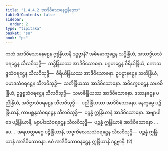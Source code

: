 ```yaml
---
title: "1.4.4.2 အာဒိဝိသောဓနဋ္ဌနိဒ္ဒေသ"
tableOfContents: false
sidebar:
  order: 2
type: "tipitaka"
basket: "su"
book: "ps"
---
```



<DynamicBreadcrumb />

<Division number="200" book="ps">

<Paragraph number="1077" book="ps">
ကထံ <Emphasis>အာဒိဝိသောဓနဋ္ဌေန ဣန္ဒြိယာနိ ဒဋ္ဌဗ္ဗာနိ?</Emphasis> အဓိမောက္ခဋ္ဌေန သဒ္ဓိန္ဒြိယံ, အဿဒ္ဓိယသံဝရဋ္ဌေန သီလဝိသုဒ္ဓိ—  သဒ္ဓိန္ဒြိယဿ အာဒိဝိသောဓနာ. ပဂ္ဂဟဋ္ဌေန ဝီရိယိန္ဒြိယံ, ကောသဇ္ဇသံဝရဋ္ဌေန သီလဝိသုဒ္ဓိ—  ဝီရိယိန္ဒြိယဿ အာဒိဝိသောဓနာ. ဥပဋ္ဌာနဋ္ဌေန သတိန္ဒြိယံ, ပမာဒသံဝရဋ္ဌေန သီလဝိသုဒ္ဓိ—  သတိန္ဒြိယဿ အာဒိဝိသောဓနာ. အဝိက္ခေပဋ္ဌေန သမာဓိန္ဒြိယံ, ဥဒ္ဓစ္စသံဝရဋ္ဌေန သီလဝိသုဒ္ဓိ—  သမာဓိန္ဒြိယဿ အာဒိဝိသောဓနာ. ဒဿနဋ္ဌေန ပညိန္ဒြိယံ, အဝိဇ္ဇာသံဝရဋ္ဌေန သီလဝိသုဒ္ဓိ—  ပညိန္ဒြိယဿ အာဒိဝိသောဓနာ. နေက္ခမ္မေ ပဉ္စိန္ဒြိယာနိ, ကာမစ္ဆန္ဒသံဝရဋ္ဌေန သီလဝိသုဒ္ဓိ—  ပဉ္စန္နံ ဣန္ဒြိယာနံ အာဒိဝိသောဓနာ. အဗျာပါဒေ ပဉ္စိန္ဒြိယာနိ, ဗျာပါဒသံဝရဋ္ဌေန သီလဝိသုဒ္ဓိ—  ပဉ္စန္နံ ဣန္ဒြိယာနံ အာဒိဝိသောဓနာ …ပေ…  အရဟတ္တမဂ္ဂေ ပဉ္စိန္ဒြိယာနိ, သဗ္ဗကိလေသသံဝရဋ္ဌေန သီလဝိသုဒ္ဓိ—  ပဉ္စန္နံ ဣန္ဒြိယာနံ အာဒိဝိသောဓနာ. ဧဝံ အာဒိဝိသောဓနဋ္ဌေန ဣန္ဒြိယာနိ ဒဋ္ဌဗ္ဗာနိ. (2)
</Paragraph>
</Division>